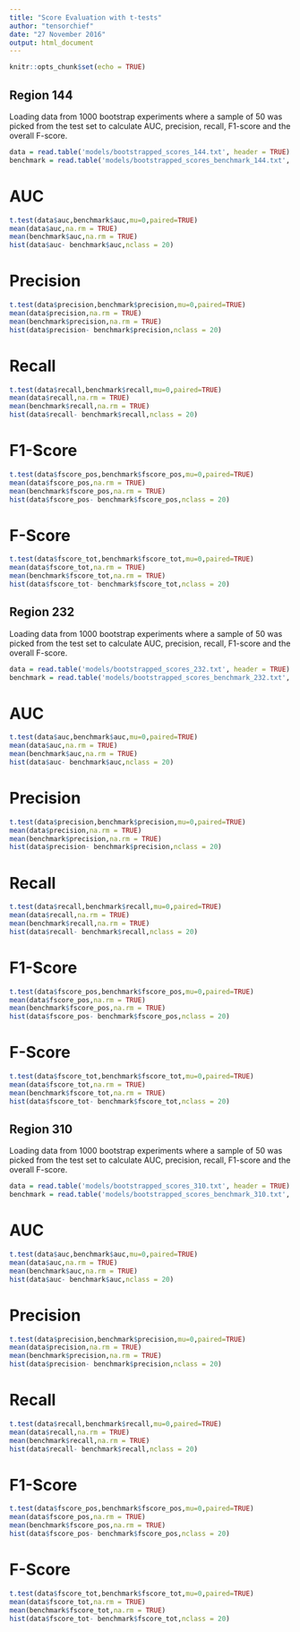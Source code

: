 ```yaml
---
title: "Score Evaluation with t-tests"
author: "tensorchief"
date: "27 November 2016"
output: html_document
---
```


```r
knitr::opts_chunk$set(echo = TRUE)
```

## Region 144

Loading data from 1000 bootstrap experiments where a sample of 50 was picked from the test set to calculate AUC, precision, recall, F1-score and the overall F-score.

```r
data = read.table('models/bootstrapped_scores_144.txt', header = TRUE)
benchmark = read.table('models/bootstrapped_scores_benchmark_144.txt', header = TRUE)
```

# AUC
```r
t.test(data$auc,benchmark$auc,mu=0,paired=TRUE)
mean(data$auc,na.rm = TRUE)
mean(benchmark$auc,na.rm = TRUE)
hist(data$auc- benchmark$auc,nclass = 20)
```

# Precision
```r
t.test(data$precision,benchmark$precision,mu=0,paired=TRUE)
mean(data$precision,na.rm = TRUE)
mean(benchmark$precision,na.rm = TRUE)
hist(data$precision- benchmark$precision,nclass = 20)
```

# Recall
```r
t.test(data$recall,benchmark$recall,mu=0,paired=TRUE)
mean(data$recall,na.rm = TRUE)
mean(benchmark$recall,na.rm = TRUE)
hist(data$recall- benchmark$recall,nclass = 20)
```

# F1-Score
```r
t.test(data$fscore_pos,benchmark$fscore_pos,mu=0,paired=TRUE)
mean(data$fscore_pos,na.rm = TRUE)
mean(benchmark$fscore_pos,na.rm = TRUE)
hist(data$fscore_pos- benchmark$fscore_pos,nclass = 20)
```

# F-Score
```r
t.test(data$fscore_tot,benchmark$fscore_tot,mu=0,paired=TRUE)
mean(data$fscore_tot,na.rm = TRUE)
mean(benchmark$fscore_tot,na.rm = TRUE)
hist(data$fscore_tot- benchmark$fscore_tot,nclass = 20)
```


## Region 232

Loading data from 1000 bootstrap experiments where a sample of 50 was picked from the test set to calculate AUC, precision, recall, F1-score and the overall F-score.

```r
data = read.table('models/bootstrapped_scores_232.txt', header = TRUE)
benchmark = read.table('models/bootstrapped_scores_benchmark_232.txt', header = TRUE)
```

# AUC
```r
t.test(data$auc,benchmark$auc,mu=0,paired=TRUE)
mean(data$auc,na.rm = TRUE)
mean(benchmark$auc,na.rm = TRUE)
hist(data$auc- benchmark$auc,nclass = 20)
```

# Precision
```r
t.test(data$precision,benchmark$precision,mu=0,paired=TRUE)
mean(data$precision,na.rm = TRUE)
mean(benchmark$precision,na.rm = TRUE)
hist(data$precision- benchmark$precision,nclass = 20)
```

# Recall
```r
t.test(data$recall,benchmark$recall,mu=0,paired=TRUE)
mean(data$recall,na.rm = TRUE)
mean(benchmark$recall,na.rm = TRUE)
hist(data$recall- benchmark$recall,nclass = 20)
```

# F1-Score
```r
t.test(data$fscore_pos,benchmark$fscore_pos,mu=0,paired=TRUE)
mean(data$fscore_pos,na.rm = TRUE)
mean(benchmark$fscore_pos,na.rm = TRUE)
hist(data$fscore_pos- benchmark$fscore_pos,nclass = 20)
```

# F-Score
```r
t.test(data$fscore_tot,benchmark$fscore_tot,mu=0,paired=TRUE)
mean(data$fscore_tot,na.rm = TRUE)
mean(benchmark$fscore_tot,na.rm = TRUE)
hist(data$fscore_tot- benchmark$fscore_tot,nclass = 20)
```


## Region 310

Loading data from 1000 bootstrap experiments where a sample of 50 was picked from the test set to calculate AUC, precision, recall, F1-score and the overall F-score.

```r
data = read.table('models/bootstrapped_scores_310.txt', header = TRUE)
benchmark = read.table('models/bootstrapped_scores_benchmark_310.txt', header = TRUE)
```

# AUC
```r
t.test(data$auc,benchmark$auc,mu=0,paired=TRUE)
mean(data$auc,na.rm = TRUE)
mean(benchmark$auc,na.rm = TRUE)
hist(data$auc- benchmark$auc,nclass = 20)
```

# Precision
```r
t.test(data$precision,benchmark$precision,mu=0,paired=TRUE)
mean(data$precision,na.rm = TRUE)
mean(benchmark$precision,na.rm = TRUE)
hist(data$precision- benchmark$precision,nclass = 20)
```

# Recall
```r
t.test(data$recall,benchmark$recall,mu=0,paired=TRUE)
mean(data$recall,na.rm = TRUE)
mean(benchmark$recall,na.rm = TRUE)
hist(data$recall- benchmark$recall,nclass = 20)
```

# F1-Score
```r
t.test(data$fscore_pos,benchmark$fscore_pos,mu=0,paired=TRUE)
mean(data$fscore_pos,na.rm = TRUE)
mean(benchmark$fscore_pos,na.rm = TRUE)
hist(data$fscore_pos- benchmark$fscore_pos,nclass = 20)
```

# F-Score
```r
t.test(data$fscore_tot,benchmark$fscore_tot,mu=0,paired=TRUE)
mean(data$fscore_tot,na.rm = TRUE)
mean(benchmark$fscore_tot,na.rm = TRUE)
hist(data$fscore_tot- benchmark$fscore_tot,nclass = 20)
```